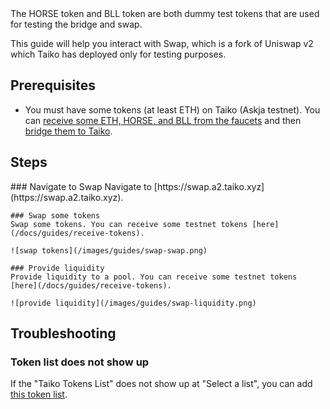 
<Callout type="info" emoji="ℹ️">
The HORSE token and BLL token are both dummy test tokens that are used for testing the bridge and swap.
</Callout>

This guide will help you interact with Swap, which is a fork of Uniswap v2 which Taiko has deployed only for testing purposes.

## Prerequisites

- You must have some tokens (at least ETH) on Taiko (Askja testnet). You can [receive some ETH, HORSE, and BLL from the faucets](/docs/guides/receive-tokens) and then [bridge them to Taiko](/docs/guides/use-the-bridge).

## Steps

<Steps>
    ### Navigate to Swap
    Navigate to [https://swap.a2.taiko.xyz](https://swap.a2.taiko.xyz).

    ### Swap some tokens
    Swap some tokens. You can receive some testnet tokens [here](/docs/guides/receive-tokens).

    ![swap tokens](/images/guides/swap-swap.png)

    ### Provide liquidity
    Provide liquidity to a pool. You can receive some testnet tokens [here](/docs/guides/receive-tokens).

    ![provide liquidity](/images/guides/swap-liquidity.png)
</Steps>

## Troubleshooting

### Token list does not show up
If the "Taiko Tokens List" does not show up at "Select a list", you can add [this token list](https://gist.githubusercontent.com/d1onys1us/8f8824daed0882b1094296f824fae53c/raw/15204c4a4927a7f48a78c195323ce0d573d6b7c0/taiko_tokens.json).
